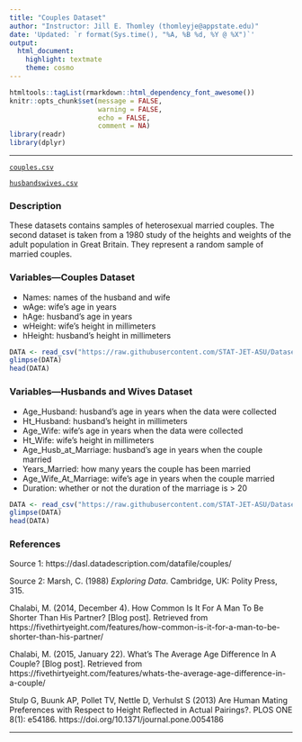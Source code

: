 ```yaml
---
title: "Couples Dataset"
author: "Instructor: Jill E. Thomley (thomleyje@appstate.edu)"
date: 'Updated: `r format(Sys.time(), "%A, %B %d, %Y @ %X")`'
output: 
  html_document: 
    highlight: textmate
    theme: cosmo
---
```


```r
htmltools::tagList(rmarkdown::html_dependency_font_awesome())
knitr::opts_chunk$set(message = FALSE, 
                      warning = FALSE, 
                      echo = FALSE,
                      comment = NA)
library(readr)
library(dplyr)
```
<hr>

<i class="fas fa-database"></i> [`couples.csv`](https://raw.githubusercontent.com/STAT-JET-ASU/Datasets/master/Instructor/couples.csv)

<i class="fas fa-database"></i> [`husbandswives.csv`](https://raw.githubusercontent.com/STAT-JET-ASU/Datasets/master/Instructor/husbandswives.csv)

### Description

These datasets contains samples of heterosexual married couples. The second dataset is taken from a 1980 study of the heights and weights of the adult population in Great Britain. They represent a random sample of married couples. 

### Variables---Couples Dataset

* Names: names of the husband and wife
* wAge: wife's age in years
* hAge: husband's age in years
* wHeight: wife's height in millimeters
* hHeight: husband's height in millimeters

```r
DATA <- read_csv("https://raw.githubusercontent.com/STAT-JET-ASU/Datasets/master/Instructor/couples.csv")
glimpse(DATA)
head(DATA)
```

### Variables---Husbands and Wives Dataset

* Age_Husband: husband's age in years when the data were collected
* Ht_Husband: husband's height in millimeters
* Age_Wife: wife's age in years when the data were collected
* Ht_Wife: wife's height in millimeters
* Age_Husb_at_Marriage: husband's age in years when the couple married
* Years_Married: how many years the couple has been married
* Age_Wife_At_Marriage: wife's age in years when the couple married
* Duration: whether or not the duration of the marriage is > 20

```r
DATA <- read_csv("https://raw.githubusercontent.com/STAT-JET-ASU/Datasets/master/Instructor/husbandswives.csv")
glimpse(DATA)
head(DATA)
```

### References

Source 1: https://dasl.datadescription.com/datafile/couples/ 

Source 2: Marsh, C. (1988) *Exploring Data*. Cambridge, UK: Polity Press, 315.

Chalabi, M. (2014, December 4). How Common Is It For A Man To Be Shorter Than His Partner? [Blog post]. Retrieved from https://fivethirtyeight.com/features/how-common-is-it-for-a-man-to-be-shorter-than-his-partner/

Chalabi, M. (2015, January 22). What’s The Average Age Difference In A Couple? [Blog post]. Retrieved from https://fivethirtyeight.com/features/whats-the-average-age-difference-in-a-couple/

Stulp G, Buunk AP, Pollet TV, Nettle D, Verhulst S (2013) Are Human Mating Preferences with Respect to Height Reflected in Actual Pairings?. PLOS ONE 8(1): e54186. https://doi.org/10.1371/journal.pone.0054186

<hr>

